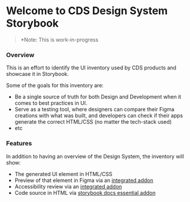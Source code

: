 
<Meta title="Introduction" />

# Welcome to CDS Design System Storybook

> \*Note: This is work-in-progress

### Overview

This is an effort to identify the UI inventory used by CDS products and showcase it in Storybook.

Some of the goals for this inventory are:

- Be a single source of truth for both Design and Development when it comes to best practices in UI.
- Serve as a testing tool, where designers can compare their Figma creations with what was built, and developers can check if their apps generate the correct HTML/CSS (no matter the tech-stack used)
- etc

### Features

In addition to having an overview of the Design System, the inventory will show:

- The generated UI element in HTML/CSS
- Preview of that element in Figma via an [integrated addon](https://github.com/pocka/storybook-addon-designs)
- Accessibility review via an [integrated addon](https://github.com/storybookjs/storybook/tree/master/addons/a11y)
- Code source in HTML via [storybook docs essential addon](https://storybook.js.org/docs/react/writing-docs/introduction)
